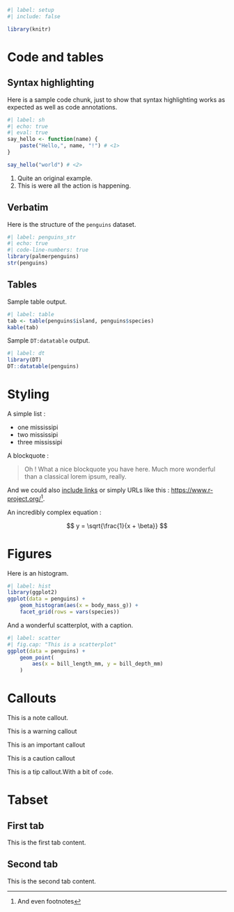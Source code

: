

```r
#| label: setup
#| include: false

library(knitr)
```

# Code and tables

## Syntax highlighting

Here is a sample code chunk, just to show that syntax highlighting works as expected as well as code annotations.

```r
#| label: sh
#| echo: true
#| eval: true
say_hello <- function(name) {
    paste("Hello,", name, "!") # <1>
}

say_hello("world") # <2>
```
1. Quite an original example.
2. This is were all the action is happening.

## Verbatim

Here is the structure of the `penguins` dataset.

```r
#| label: penguins_str
#| echo: true
#| code-line-numbers: true
library(palmerpenguins)
str(penguins)
```

## Tables

Sample table output.

```r
#| label: table
tab <- table(penguins$island, penguins$species)
kable(tab)
```

Sample `DT:datatable` output.

```r
#| label: dt
library(DT)
DT::datatable(penguins)
```


# Styling

A simple list : 

- one mississipi
- two mississipi
- three mississipi


A blockquote :

> Oh ! What a nice blockquote you have here. Much more wonderful than a classical lorem ipsum, really.

And we could also [include links](https://www.r-project.org/) or simply URLs like this : <https://www.r-project.org/>^[And even footnotes].

An incredibly complex equation :

$$ y = \sqrt{\frac{1}{x + \beta}} $$


# Figures

Here is an histogram.

```r
#| label: hist
library(ggplot2)
ggplot(data = penguins) +
    geom_histogram(aes(x = body_mass_g)) +
    facet_grid(rows = vars(species))
```

And a wonderful scatterplot, with a caption.

```r
#| label: scatter
#| fig.cap: "This is a scatterplot"
ggplot(data = penguins) +
    geom_point(
        aes(x = bill_length_mm, y = bill_depth_mm)
    )
```


# Callouts

::: {.callout-note}
This is a note callout.
:::

::: {.callout-warning}
This is a warning callout
:::

::: {.callout-important}
This is an important callout
:::

::: {.callout-caution}
This is a caution callout
:::

::: {.callout-tip}
This is a tip callout.With a bit of `code`.
:::

# Tabset

:::{.panel-tabset}

## First tab

This is the first tab content.

## Second tab

This is the second tab content.

:::